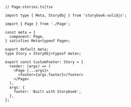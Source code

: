 ```tsx
// Page.stories.ts|tsx

import type { Meta, StoryObj } from 'storybook-solidjs';

import { Page } from './Page';

const meta = {
  component: Page,
} satisfies Meta<typeof Page>;

export default meta;
type Story = StoryObj<typeof meta>;

export const CustomFooter: Story = {
  render: (args) => (
    <Page {...args}>
      <footer>{args.footer}</footer>
    </Page>
  ),
  args: {
    footer: 'Built with Storybook',
  },
};
```
